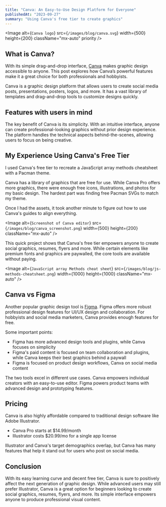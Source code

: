 ```yaml
---
title: "Canva: An Easy-to-Use Design Platform for Everyone"
publishedAt: "2023-09-27"
summary: "Using Canva's free tier to create graphics"
---
```


<Image
alt={`Canva logo`}
src={`/images/blog/canva.svg`}
width={500}
height={200}
className="mx-auto"
priority
/>

## What is Canva?

With its simple drag-and-drop interface, [Canva](https://www.canva.com/) makes graphic design accessible to anyone. This post explores how Canva’s powerful features make it a great choice for both professionals and hobbyists.

Canva is a graphic design platform that allows users to create social media posts, presentations, posters, logos, and more. It has a vast library of templates and drag-and-drop tools to customize designs quickly.

## Features with users in mind

The key benefit of Canva is its simplicity. With an intuitive interface, anyone can create professional-looking graphics without prior design experience. The platform handles the technical aspects behind-the-scenes, allowing users to focus on being creative.

## My Experience Using Canva's Free Tier

I used Canva's free tier to recreate a JavaScript array methods cheatsheet with a Pacman theme. 

Canva has a library of graphics that are free for use. While Canva Pro offers more graphics, there were enough free icons, illustrations, and photos for my basic design. The hardest part was finding free Pacman SVGs to match my theme.

Once I had the assets, it took another minute to figure out how to use Canva's guides to align everything. 

<Image
alt={`Screenshot of Canva editor`}
src={`/images/blog/canva_screenshot.png`}
width={500}
height={200}
className="mx-auto"
/>

This quick project shows that Canva's free tier empowers anyone to create social graphics, resumes, flyers and more. While certain elements like premium fonts and graphics are paywalled, the core tools are available without paying.

<Image
alt={`JavaScript array Methods cheat sheet`}
src={`/images/blog/js-methods-cheatsheet.png`}
width={1000}
height={1000}
className="mx-auto"
/>

## Canva vs Figma

Another popular graphic design tool is [Figma](https://www.figma.com/). Figma offers more robust professional design features for UI/UX design and collaboration. For hobbyists and social media marketers, Canva provides enough features for free. 

Some important points:

- Figma has more advanced design tools and plugins, while Canva focuses on simplicity
- Figma's paid content is focused on team collaboration and plugins, while Canva keeps their best graphics behind a paywall
- Figma is focused on product design workflows, Canva on social media content



The two tools excel in different use cases. Canva empowers individual creators with an easy-to-use editor. Figma powers product teams with advanced design and prototyping features.  

## Pricing

Canva is also highly affordable compared to traditional design software like Adobe Illustrator.

- Canva Pro starts at $14.99/month
- Illustrator costs $20.99/mo for a single app license

Illustrator and Canva's target demographics overlap, but Canva has many features that help it stand out for users who post on social media.

## Conclusion

With its easy learning curve and decent free tier, Canva is sure to positively affect the next generation of graphic design. While advanced users may still prefer Illustrator, Canva is a great option for beginners looking to create social graphics, resumes, flyers, and more. Its simple interface empowers anyone to produce professional visual content.